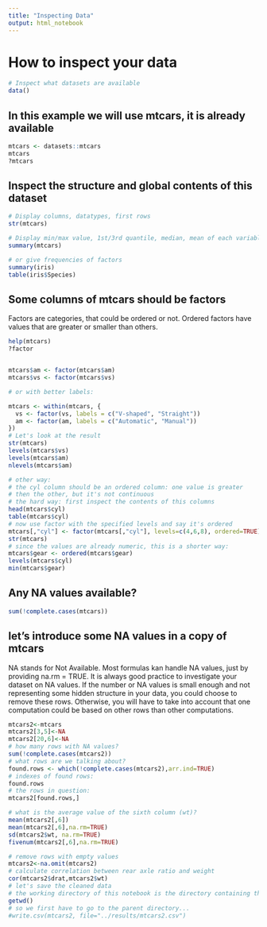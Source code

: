 ```yaml
---
title: "Inspecting Data"
output: html_notebook 
---
```

# How to inspect your data

```r
# Inspect what datasets are available
data()
```

## In this example we will use mtcars, it is already available

```r
mtcars <- datasets::mtcars
mtcars
?mtcars
```

## Inspect the structure and global contents of this dataset
```r
# Display columns, datatypes, first rows
str(mtcars)

# Display min/max value, 1st/3rd quantile, median, mean of each variable
summary(mtcars)
```
```r
# or give frequencies of factors
summary(iris)
table(iris$Species)
```


## Some columns of mtcars should be factors

Factors are categories, that could be ordered or not. 
Ordered factors have values that are greater or smaller than others.

```r
help(mtcars)
?factor


mtcars$am <- factor(mtcars$am)
mtcars$vs <- factor(mtcars$vs)

# or with better labels:

mtcars <- within(mtcars, {
  vs <- factor(vs, labels = c("V-shaped", "Straight"))
  am <- factor(am, labels = c("Automatic", "Manual"))
})
# Let's look at the result
str(mtcars)
levels(mtcars$vs)
levels(mtcars$am)
nlevels(mtcars$am)
```

```r
# other way:
# the cyl column should be an ordered column: one value is greater
# then the other, but it's not continuous
# the hard way: first inspect the contents of this columns
head(mtcars$cyl)
table(mtcars$cyl)
# now use factor with the specified levels and say it's ordered
mtcars[,"cyl"] <- factor(mtcars[,"cyl"], levels=c(4,6,8), ordered=TRUE)
str(mtcars)
# since the values are already numeric, this is a shorter way:
mtcars$gear <- ordered(mtcars$gear)
levels(mtcars$cyl)
min(mtcars$gear)
```

## Any NA values available?

```r
sum(!complete.cases(mtcars))

```

## let's introduce some NA values in a copy of mtcars
NA stands for Not Available. Most formulas kan handle NA values, just by providing na.rm = TRUE. It is always good practice to investigate your dataset on NA values. If the number or NA values is small enough and not representing some hidden structure in your data, you could choose to remove these rows. Otherwise, you will have to take into account that one computation could be based on other rows than other computations.

```r
mtcars2<-mtcars
mtcars2[3,5]<-NA
mtcars2[20,6]<-NA
# how many rows with NA values?
sum(!complete.cases(mtcars2))
# what rows are we talking about?
found.rows <- which(!complete.cases(mtcars2),arr.ind=TRUE)
# indexes of found rows:
found.rows
# the rows in question:
mtcars2[found.rows,]
```

```r
# what is the average value of the sixth column (wt)?
mean(mtcars2[,6])
mean(mtcars2[,6],na.rm=TRUE)
sd(mtcars2$wt, na.rm=TRUE)
fivenum(mtcars2[,6],na.rm=TRUE)
```

```r
# remove rows with empty values
mtcars2<-na.omit(mtcars2)
# calculate correlation between rear axle ratio and weight
cor(mtcars2$drat,mtcars2$wt)
# let's save the cleaned data
# the working directory of this notebook is the directory containing this notebook
getwd()
# so we first have to go to the parent directory...
#write.csv(mtcars2, file="../results/mtcars2.csv")
```

